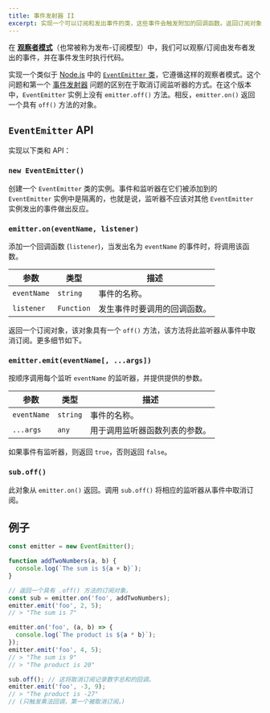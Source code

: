 ```yaml
---
title: 事件发射器 II
excerpt: 实现一个可以订阅和发出事件的类，这些事件会触发附加的回调函数。返回订阅对象，并且可以取消订阅。
---
```


在 [**观察者模式**](https://www.patterns.dev/posts/observer-pattern/)（也常被称为发布-订阅模型）中，我们可以观察/订阅由发布者发出的事件，并在事件发生时执行代码。

实现一个类似于 [Node.js](https://nodejs.org/api/events.html) 中的 [`EventEmitter` 类](https://nodejs.org/api/events.html#class-eventemitter)，它遵循这样的观察者模式。这个问题和第一个 [事件发射器](/questions/javascript/event-emitter) 问题的区别在于取消订阅监听器的方式。在这个版本中，`EventEmitter` 实例上没有 `emitter.off()` 方法。相反，`emitter.on()` 返回一个具有 `off()` 方法的对象。

## `EventEmitter` API

实现以下类和 API：

### `new EventEmitter()`

创建一个 `EventEmitter` 类的实例。事件和监听器在它们被添加到的 `EventEmitter` 实例中是隔离的，也就是说，监听器不应该对其他 `EventEmitter` 实例发出的事件做出反应。

### `emitter.on(eventName, listener)`

添加一个回调函数 (`listener`)，当发出名为 `eventName` 的事件时，将调用该函数。

| 参数 | 类型 | 描述 |
| --- | --- | --- |
| `eventName` | `string` | 事件的名称。 |
| `listener` | `Function` | 发生事件时要调用的回调函数。 |

返回一个订阅对象，该对象具有一个 `off()` 方法，该方法将此监听器从事件中取消订阅。更多细节如下。

### `emitter.emit(eventName[, ...args])`

按顺序调用每个监听 `eventName` 的监听器，并提供提供的参数。

| 参数 | 类型 | 描述 |
| --- | --- | --- |
| `eventName` | `string` | 事件的名称。 |
| `...args` | `any` | 用于调用监听器函数列表的参数。 |

如果事件有监听器，则返回 `true`，否则返回 `false`。

### `sub.off()`

此对象从 `emitter.on()` 返回。调用 `sub.off()` 将相应的监听器从事件中取消订阅。

## 例子

```js
const emitter = new EventEmitter();

function addTwoNumbers(a, b) {
  console.log(`The sum is ${a + b}`);
}

// 返回一个具有 .off() 方法的订阅对象。
const sub = emitter.on('foo', addTwoNumbers);
emitter.emit('foo', 2, 5);
// > "The sum is 7"

emitter.on('foo', (a, b) => {
  console.log(`The product is ${a * b}`);
});
emitter.emit('foo', 4, 5);
// > "The sum is 9"
// > "The product is 20"

sub.off(); // 这将取消订阅记录数字总和的回调。
emitter.emit('foo', -3, 9);
// > "The product is -27"
// (只触发乘法回调，第一个被取消订阅。)
```
